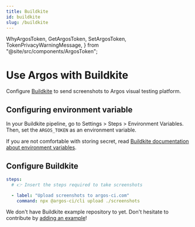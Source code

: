 ```yaml
---
title: Buildkite
id: buildkite
slug: /buildkite
---
```


  WhyArgosToken,
  GetArgosToken,
  SetArgosToken,
  TokenPrivacyWarningMessage,
} from "@site/src/components/ArgosToken";

# Use Argos with Buildkite

Configure [Buildkite](https://buildkite.com/) to send screenshots to Argos visual testing platform.

## Configuring environment variable

<WhyArgosToken />
<GetArgosToken />

In your Buildkite pipeline, go to Settings > Steps > Environment Variables. Then, set the `ARGOS_TOKEN` as an environment variable.

<SetArgosToken />
<TokenPrivacyWarningMessage />

If you are not comfortable with storing secret, read [Buildkite documentation about
environment variables](https://buildkite.com/docs/pipelines/environment-variables).

## Configure Buildkite

```yml title="pipeline.yml"
steps:
  # 👉 Insert the steps required to take screenshots

  - label: "Upload screenshots to argos-ci.com"
    command: npx @argos-ci/cli upload ./screenshots
```

We don't have Buildkite example repository to yet. Don't hesitate to contribute by [adding an example](https://github.com/argos-ci/argos/tree/main/examples)!
